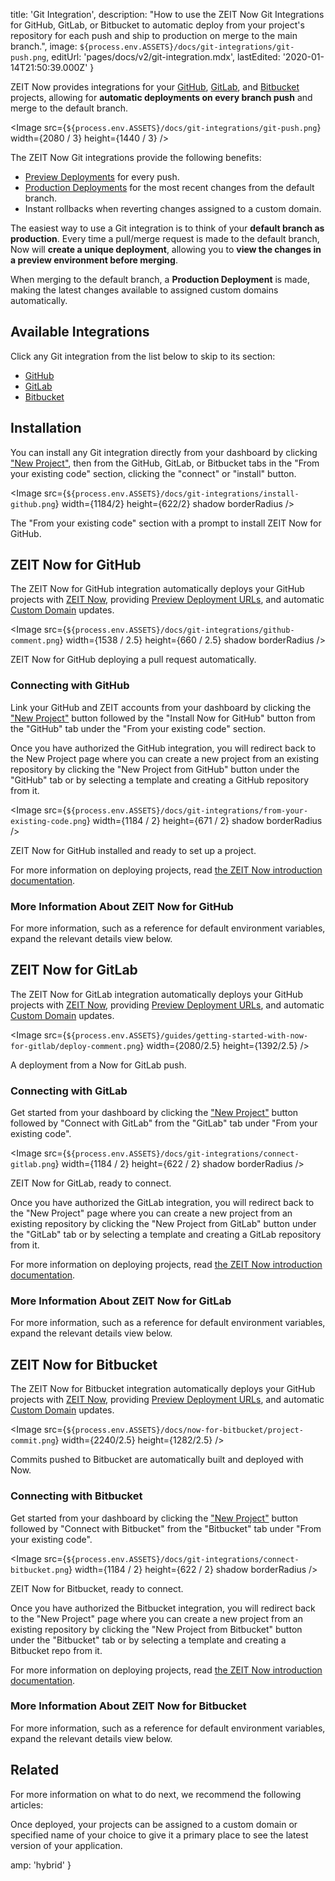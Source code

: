 
  title: 'Git Integration',
  description:
    "How to use the ZEIT Now Git Integrations for GitHub, GitLab, or Bitbucket to automatic deploy from your project's repository for each push and ship to production on merge to the main branch.",
  image: `${process.env.ASSETS}/docs/git-integrations/git-push.png`,
  editUrl: 'pages/docs/v2/git-integration.mdx',
  lastEdited: '2020-01-14T21:50:39.000Z'
}

ZEIT Now provides integrations for your [GitHub](#github), [GitLab](#gitlab), and [Bitbucket](#bitbucket) projects, allowing for **automatic deployments on every branch push** and merge to the default branch.

<Image
  src={`${process.env.ASSETS}/docs/git-integrations/git-push.png`}
  width={2080 / 3}
  height={1440 / 3}
/>

The ZEIT Now Git integrations provide the following benefits:

- [Preview Deployments](/docs/v2/platform/deployments#preview) for every push.
- [Production Deployments](/docs/v2/platform/deployments#production) for the most recent changes from the default branch.
- Instant rollbacks when reverting changes assigned to a custom domain.

The easiest way to use a Git integration is to think of your **default branch as production**. Every time a pull/merge request is made to the default branch, Now will **create a unique deployment**, allowing you to **view the changes in a preview environment before merging**.

When merging to the default branch, a **Production Deployment** is made, making the latest changes available to assigned custom domains automatically.

## Available Integrations

Click any Git integration from the list below to skip to its section:

- [GitHub](#zeit-now-for-github)
- [GitLab](#zeit-now-for-gitlab)
- [Bitbucket](#zeit-now-for-bitbucket)

## Installation

You can install any Git integration directly from your dashboard by clicking ["New Project"](/new), then from the GitHub, GitLab, or Bitbucket tabs in the "From your existing code" section, clicking the "connect" or "install" button.

<Image
  src={`${process.env.ASSETS}/docs/git-integrations/install-github.png`}
  width={1184/2}
  height={622/2}
  shadow
  borderRadius
/>
<Caption>The "From your existing code" section with a prompt to install ZEIT Now for GitHub.</Caption>

## ZEIT Now for GitHub

The ZEIT Now for GitHub integration automatically deploys your GitHub projects with [ZEIT Now](/now), providing [Preview Deployment URLs](/docs/v2/platform/deployments#preview), and automatic [Custom Domain](/docs/v2/custom-domains) updates.

<Image
  src={`${process.env.ASSETS}/docs/git-integrations/github-comment.png`}
  width={1538 / 2.5}
  height={660 / 2.5}
  shadow
  borderRadius
/>
<Caption>ZEIT Now for GitHub deploying a pull request automatically.</Caption>

### Connecting with GitHub

Link your GitHub and ZEIT accounts from your dashboard by clicking the ["New Project"](/new) button followed by the "Install Now for GitHub" button from the "GitHub" tab under the "From your existing code" section.

Once you have authorized the GitHub integration, you will redirect back to the New Project page where you can create a new project from an existing repository by clicking the "New Project from GitHub" button under the "GitHub" tab or by selecting a template and creating a GitHub repository from it.

<Image
  src={`${process.env.ASSETS}/docs/git-integrations/from-your-existing-code.png`}
  width={1184 / 2}
  height={671 / 2}
  shadow
  borderRadius
/>
<Caption>ZEIT Now for GitHub installed and ready to set up a project.</Caption>

For more information on deploying projects, read [the ZEIT Now introduction documentation](/docs).

### More Information About ZEIT Now for GitHub

For more information, such as a reference for default environment variables, expand the relevant details view below.

<CollapseGroup>
  <Collapse title="Default Behaviour">
    <GitHubDefaultBehaviour />
  </Collapse>

<Collapse title="Extending Your GitHub Workflow">
  <GitHubWorkflowExtension />
</Collapse>

<Collapse title="Included Environment Variables">
  <GitHubEnvironmentVariables />
</Collapse>

<Collapse title="Required Permissions">
    <GitHubPermissions />
  </Collapse>
</CollapseGroup>

## ZEIT Now for GitLab

The ZEIT Now for GitLab integration automatically deploys your GitHub projects with [ZEIT Now](/now), providing [Preview Deployment URLs](/docs/v2/platform/deployments#preview), and automatic [Custom Domain](/docs/v2/custom-domains) updates.

<Image
  src={`${process.env.ASSETS}/guides/getting-started-with-now-for-gitlab/deploy-comment.png`}
  width={2080/2.5}
  height={1392/2.5}
/>
<Caption style={{marginTop: '-40px'}}>A deployment from a Now for GitLab push.</Caption>

### Connecting with GitLab

Get started from your dashboard by clicking the ["New Project"](/new) button followed by "Connect with GitLab" from the "GitLab" tab under "From your existing code".

<Image
  src={`${process.env.ASSETS}/docs/git-integrations/connect-gitlab.png`}
  width={1184 / 2}
  height={622 / 2}
  shadow
  borderRadius
/>
<Caption>ZEIT Now for GitLab, ready to connect.</Caption>

Once you have authorized the GitLab integration, you will redirect back to the "New Project" page where you can create a new project from an existing repository by clicking the "New Project from GitLab" button under the "GitLab" tab or by selecting a template and creating a GitLab repository from it.

For more information on deploying projects, read [the ZEIT Now introduction documentation](/docs).

### More Information About ZEIT Now for GitLab

For more information, such as a reference for default environment variables, expand the relevant details view below.

<CollapseGroup>
  <Collapse title="Default Behaviour">
    <GitLabDefaultBehaviour />
  </Collapse>

<Collapse title="Included Environment Variables">
    <GitLabEnvironmentVariables />
  </Collapse>
</CollapseGroup>

## ZEIT Now for Bitbucket

The ZEIT Now for Bitbucket integration automatically deploys your GitHub projects with [ZEIT Now](/now), providing [Preview Deployment URLs](/docs/v2/platform/deployments#preview), and automatic [Custom Domain](/docs/v2/custom-domains) updates.

<Image
  src={`${process.env.ASSETS}/docs/now-for-bitbucket/project-commit.png`}
  width={2240/2.5}
  height={1282/2.5}
/>
<Caption style={{marginTop: '-40px'}}>Commits pushed to Bitbucket are automatically built and deployed with Now.</Caption>

### Connecting with Bitbucket

Get started from your dashboard by clicking the ["New Project"](/new) button followed by "Connect with Bitbucket" from the "Bitbucket" tab under "From your existing code".

<Image
  src={`${process.env.ASSETS}/docs/git-integrations/connect-bitbucket.png`}
  width={1184 / 2}
  height={622 / 2}
  shadow
  borderRadius
/>
<Caption>ZEIT Now for Bitbucket, ready to connect.</Caption>

Once you have authorized the Bitbucket integration, you will redirect back to the "New Project" page where you can create a new project from an existing repository by clicking the "New Project from Bitbucket" button under the "Bitbucket" tab or by selecting a template and creating a Bitbucket repo from it.

For more information on deploying projects, read [the ZEIT Now introduction documentation](/docs).

### More Information About ZEIT Now for Bitbucket

For more information, such as a reference for default environment variables, expand the relevant details view below.

<CollapseGroup>
  <Collapse title="Default Behaviour">
    <BitbucketDefaultBehaviour />
  </Collapse>

<Collapse title="Included Environment Variables">
    <BitbucketEnvironmentVariables />
  </Collapse>
</CollapseGroup>

## Related

For more information on what to do next, we recommend the following articles:

<Card title="Using Custom Domains" href="/docs/v2/custom-domains">
  Once deployed, your projects can be assigned to a custom domain or specified
  name of your choice to give it a primary place to see the latest version of
  your application.
</Card>


  amp: 'hybrid'
}
